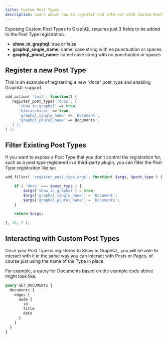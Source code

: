 ```yaml
---
title: Custom Post Types
description: Learn about how to register and interact with Custom Post Types using WPGraphQL
---
```


Exposing Custom Post Types to GraphQL requires just 3 fields to be added to the Post Type registration.

- **show_in_graphql**: true or false
- **graphql_single_name**: camel case string with no punctuation or spaces
- **graphql_plural_name**: camel case string with no punctuation or spaces

## Register a new Post Type

This is an example of registering a new “docs” post_type and enabling GraphQL support.

```php
add_action( 'init', function() {
   register_post_type( 'docs', [
      'show_in_graphql' => true,
      'hierarchical' => true,
      'graphql_single_name' => 'Document',
      'graphql_plural_name' => Documents',
   ] );
} );
```

## Filter Existing Post Types

If you want to expose a Post Type that you don’t control the registration for, such as a post type
registered in a third-party plugin, you can filter the Post Type registration like so:

```php
add_filter( 'register_post_type_args', function( $args, $post_type ) {

	if ( 'docs' === $post_type ) {
		$args['show_in_graphql'] = true;
		$args['graphql_single_name'] = 'Document';
		$args['graphql_plural_name'] = 'Documents';
	}

	return $args;

}, 10, 2 );
```

## Interacting with Custom Post Types

Once your Post Type is registered to Show in GraphQL, you will be able to interact with it in the
same way you can interact with Posts or Pages, of course just using the name of the Type in place.

For example, a query for Documents based on the example code above might look like:

```graphql
query GET_DOCUMENTS {
  documents {
    edges {
      node {
        id
        title
        date
      }
    }
  }
}
```
